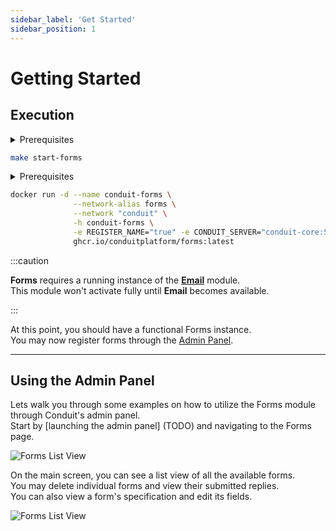 ```yaml
---
sidebar_label: 'Get Started'
sidebar_position: 1
---
```



# Getting Started

## Execution

<Tabs>
<TabItem value="makefile" label="Makefile">
<details><summary>Prerequisites</summary>

``` bash
curl -L https://raw.githubusercontent.com/ConduitPlatform/Conduit/latest/docker/Makefile > Makefile
make create-network
make start-core
make start-database
```
</details>

``` bash
make start-forms
```
</TabItem>

<TabItem value="docker" label="Docker">
<details><summary>Prerequisites</summary>

``` bash
# Set up the Container Network
docker network create conduit

# Start Redis
docker run -d --name conduit-redis \
              --network-alias redis \
              --network "conduit" \
              -h conduit-redis \
              -p 6379:6379 \
              docker.io/library/redis:latest

# Start Conduit
docker run -d --name conduit-core \
              --network-alias conduit \
              --network "conduit" \
              -h conduit-core \
              -p 55152:55152 -p 3000:3000 -p 3001:3001 \
              -e REDIS_HOST="conduit-redis" -e REDIS_PORT="6379" \
              ghcr.io/conduitplatform/conduit:latest

# Start MongoDB
docker run -d --name conduit-mongo \
              --network-alias mongo \
              --network "conduit" \
              -h conduit-mongo \
              -p 27017:27017 \
              docker.io/library/mongo:latest

# Start Database
docker run -d --name conduit-database \
              --network-alias database \
              --network "conduit" \
              -h conduit-database \
              -e REGISTER_NAME="true" -e CONDUIT_SERVER="conduit-core:55152" \
              -e databaseType="mongodb" \
              -e databaseURL="mongodb://conduit-mongo:27017" \
              ghcr.io/conduitplatform/database:latest
```
</details>

``` bash
docker run -d --name conduit-forms \
              --network-alias forms \
              --network "conduit" \
              -h conduit-forms \
              -e REGISTER_NAME="true" -e CONDUIT_SERVER="conduit-core:55152" \
              ghcr.io/conduitplatform/forms:latest
```
</TabItem>
</Tabs>

:::caution

**Forms** requires a running instance of the **[Email](../email/email.mdx)** module.<br />
This module won't activate fully until **Email** becomes available.

:::

At this point, you should have a functional Forms instance.<br />
You may now register forms through the [Admin Panel](../../get-started/admin-panel).

-------------------------------------------------

## Using the Admin Panel

Lets walk you through some examples on how to utilize the Forms module through Conduit's admin panel.<br />
Start by [launching the admin panel] (TODO) and navigating to the Forms page.

![Forms List View](/img/modules/forms/admin/forms_list_view.png)

On the main screen, you can see a list view of all the available forms.<br />
You may delete individual forms and view their submitted replies.<br />
You can also view a form's specification and edit its fields.

![Forms List View](/img/modules/forms/admin/view_form.png)
